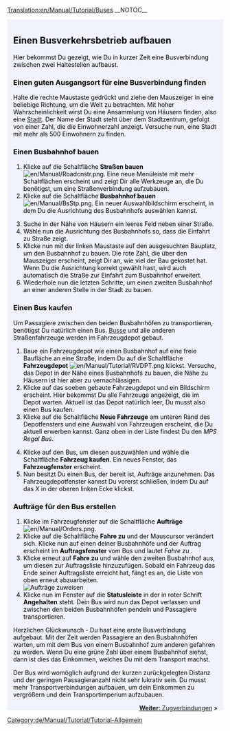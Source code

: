 [[Translation:en/Manual/Tutorial/Buses]]
__NOTOC__
{{en/Tabs|5|2
|de/Manual/Tutorial/Tutorial|1. Spiel beginnen<!--
-->|de/Manual/Tutorial/Busverbindungen|2. Busverbindungen<!--
-->|de/Manual/Tutorial/Zugverbindungen|3. Zugverbindungen<!--
-->|de/Manual/Tutorial/Flugzeugverbindungen|4. Flugzeugverbindungen<!--
-->|de/Manual/Tutorial/Abschluss|5. Abschluss}}
<div style="padding:.5em 1em 1em 1em; border-top:none; background-color:#f1f2fe; color:#000;">
{{de/Manual/Tutorial/Tutorial}}
== Einen Busverkehrsbetrieb aufbauen ==
Hier bekommst Du gezeigt, wie Du in kurzer Zeit eine Busverbindung zwischen zwei Haltestellen aufbaust. 

=== Einen guten Ausgangsort für eine Busverbindung finden ===
Halte die rechte Maustaste gedrückt und ziehe den Mauszeiger in eine beliebige Richtung, um die Welt zu betrachten. Mit hoher Wahrscheinlichkeit wirst Du eine Ansammlung von Häusern finden, also eine [[de/Manual/Stadt|Stadt]]. Der Name der Stadt steht über dem Stadtzentrum, gefolgt von einer Zahl, die die Einwohnerzahl anzeigt. Versuche nun, eine Stadt mit mehr als 500 Einwohnern zu finden.
{{en/Phototable|[[File:de/Manual/Tutorial bus 1.png|400px]]|Eine Stadt in Open TTD|none}}

=== Einen Busbahnhof bauen ===
# Klicke auf die Schaltfläche '''Straßen bauen''' [[File:en/Manual/Roadcnstr.png]]. Eine neue Menüleiste mit mehr Schaltflächen erscheint und zeigt Dir alle Werkzeuge an, die Du benötigst, um eine Straßenverbindung aufzubauen.
# Klicke auf die Schaltfläche '''Busbahnhof bauen''' [[File:en/Manual/BsStp.png]]. Ein neuer Auswahlbildschirm erscheint, in dem Du die Ausrichtung des Busbahnhofs auswählen kannst.
{{en/Phototable|[[File:de/Manual/Tutorial bus 2.png]]|Auswahlbildschirm für die Ausrichtung einer Haltestelle, sowie Platzierung in der Stadt|none|6=:}}
<ol start="3">
<li>Suche in der Nähe von Häusern ein leeres Feld neben einer Straße. 
<li>Wähle nun die Ausrichtung des Busbahnhofs so, dass die Einfahrt zu Straße zeigt.
<li>Klicke nun mit der linken Maustaste auf den ausgesuchten Bauplatz, um den Busbahnhof zu bauen. Die rote Zahl, die über den Mauszeiger erscheint, zeigt Dir an, wie viel der Bau gekostet hat. Wenn Du die Ausrichtung korrekt gewählt hast, wird auch automatisch die Straße zur Einfahrt zum Busbahnhof erweitert.
<li>Wiederhole nun die letzten Schritte, um einen zweiten Busbahnhof an einer anderen Stelle in der Stadt zu bauen.
</ol>
{{en/Phototable|[[File:de/Manual/Tutorial bus 4.png|400px]]|Nachdem Du beide Haltestellen gebaut hast|none|6=:}}

=== Einen Bus kaufen ===
Um Passagiere zwischen den beiden Busbahnhöfen zu transportieren, benötigst Du natürlich einen Bus. [[de/Busse|Busse]] und alle anderen Straßenfahrzeuge werden im Fahrzeugdepot gebaut.
#Baue ein Fahrzeugdepot wie einen Busbahnhof auf eine freie Baufläche an eine Straße, indem Du auf die Schaltfläche '''Fahrzeugdepot''' [[File:en/Manual/Tutorial/RVDPT.png]] klickst. Versuche, das Depot in der Nähe eines Busbahnhofs zu bauen, die Nähe zu Häusern ist hier aber zu vernachlässigen.
#Klicke auf das soeben gebaute Fahrzeugdepot und ein Bildschirm erscheint. Hier bekommst Du alle Fahrzeuge angezeigt, die im Depot warten. Aktuell ist das Depot natürlich leer, Du musst also einen Bus kaufen. 
#Klicke auf die Schaltfläche '''Neue Fahrzeuge''' am unteren Rand des Depotfensters und eine Auswahl von Fahrzeugen erscheint, die Du aktuell erwerben kannst. Ganz oben in der Liste findest Du den ''MPS Regal Bus''.
{{en/Phototable|[[File:de/Manual/Tutorial bus 5.png]]|Fahrzeugdepotfenster|none|6=:}}
<ol start="4">
<li>Klicke auf den Bus, um diesen auszuwählen und wähle die Schaltfläche '''Fahrzeug kaufen'''. Ein neues Fenster, das '''Fahrzeugfenster''' erscheint.
<li>Nun besitzt Du einen Bus, der bereit ist, Aufträge anzunehmen. Das Fahrzeugdepotfenster kannst Du vorerst schließen, indem Du auf das ''X'' in der oberen linken Ecke klickst.
</ol>
=== Aufträge für den Bus erstellen ===
#Klicke im Fahrzeugfenster auf die Schaltfläche '''Aufträge''' [[File:en/Manual/Orders.png]]. 
#Klicke auf die Schaltfläche '''Fahre zu''' und der Mauscursor verändert sich. Klicke nun auf einen deiner Busbahnhöfe und der Auftrag erscheint im '''Auftragsfenster''' vom Bus und lautet ''Fahre zu <Busbahnhof>''.
#Klicke erneut auf '''Fahre zu''' und wähle den zweiten Busbahnhof aus, um diesen zur Auftragsliste hinzuzufügen. Sobald ein Fahrzeug das Ende seiner Auftragsliste erreicht hat, fängt es an, die Liste von oben erneut abzuarbeiten.<br/>[[File:de/Manual/Tutorial bus 6.png|frame|none|Aufträge zuweisen]]
#Klicke nun im Fenster auf die '''Statusleiste''' in der in roter Schrift '''Angehalten''' steht. Dein Bus wird nun das Depot verlassen und zwischen den beiden Busbahnhöfen pendeln und Passagiere transportieren.
{{en/Phototable|[[File:de/Manual/Tutorial bus 7.png]]|Der erste Bus erreicht einen Busbahnhof.|none|6=:}}

Herzlichen Glückwunsch - Du hast eine erste Busverbindung aufgebaut. Mit der Zeit werden Passagiere an den Busbahnhöfen warten, um mit dem Bus von einem Busbahnhof zum anderen gefahren zu werden. Wenn Du eine grüne Zahl über einem Busbahnhof siehst, dann ist dies das Einkommen, welches Du mit dem Transport machst.

Der Bus wird womöglich aufgrund der kurzen zurückgelegten Distanz und der geringen Passagieranzahl nicht sehr lukrativ sein. Du musst mehr Transportverbindungen aufbauen, um dein Einkommen zu vergrößern und dein Transportimperium aufzubauen.

<span style="float: right">[[de/Manual/Tutorial/Zugverbindungen|'''Weiter''': Zugverbindungen]] &raquo;</span>
</div>
[[Category:de/Manual/Tutorial/Tutorial-Allgemein]]